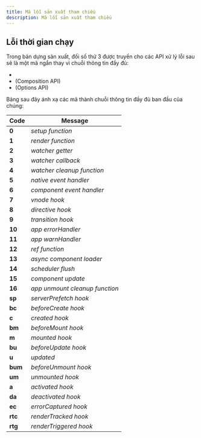 ```yaml
---
title: Mã lỗi sản xuất tham chiếu
description: Mã lỗi sản xuất tham chiếu
---
```


## Lỗi thời gian chạy

Trong bản dựng sản xuất, đối số thứ 3 được truyền cho các API xử lý lỗi sau sẽ là một mã ngắn thay vì chuỗi thông tin đầy đủ:

- <Badge text="app.config.errorHandler" variant="success" />
- <Badge text="onErrorCaptured" variant="success" /> (Composition API)
- <Badge text="errorCaptured" variant="success" /> (Options API)

Bảng sau đây ánh xạ các mã thành chuỗi thông tin đầy đủ ban đầu của chúng:

| Code | Message                      |
|----------|--------------------------------|
| **0**    | _setup function_               |
| **1**    | _render function_              |
| **2**    | _watcher getter_               |
| **3**    | _watcher callback_             |
| **4**    | _watcher cleanup function_     |
| **5**    | _native event handler_         |
| **6**    | _component event handler_      |
| **7**    | _vnode hook_                   |
| **8**    | _directive hook_               |
| **9**    | _transition hook_              |
| **10**   | _app errorHandler_             |
| **11**   | _app warnHandler_              |
| **12**   | _ref function_                 |
| **13**   | _async component loader_       |
| **14**   | _scheduler flush_              |
| **15**   | _component update_             |
| **16**   | _app unmount cleanup function_ |
| **sp**   | _serverPrefetch hook_          |
| **bc**   | _beforeCreate hook_            |
| **c**    | _created hook_                 |
| **bm**   | _beforeMount hook_             |
| **m**    | _mounted hook_                 |
| **bu**   | _beforeUpdate hook_            |
| **u**    | _updated_                      |
| **bum**  | _beforeUnmount hook_           |
| **um**   | _unmounted hook_               |
| **a**    | _activated hook_               |
| **da**   | _deactivated hook_             |
| **ec**   | _errorCaptured hook_           |
| **rtc**  | _renderTracked hook_           |
| **rtg**  | _renderTriggered hook_         |

